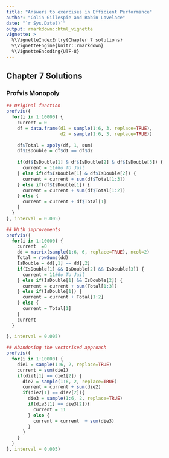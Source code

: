```yaml
---
title: "Answers to exercises in Efficient Performance"
author: "Colin Gillespie and Robin Lovelace"
date: "`r Sys.Date()`"
output: rmarkdown::html_vignette
vignette: >
  %\VignetteIndexEntry{Chapter 7 solutions}
  %\VignetteEngine{knitr::rmarkdown}
  %\VignetteEncoding{UTF-8}
---
```

  

## Chapter 7 Solutions


### Profvis Monopoly


```r
## Original function
profvis({
  for(i in 1:10000) {
    current = 0
    df = data.frame(d1 = sample(1:6, 3, replace=TRUE), 
                    d2 = sample(1:6, 3, replace=TRUE))
    
    df$Total = apply(df, 1, sum)
    df$IsDouble = df$d1 == df$d2
    
    if(df$IsDouble[1] & df$IsDouble[2] & df$IsDouble[3]) {
      current = 11#Go To Jail
    } else if(df$IsDouble[1] & df$IsDouble[2]) {
      current = current + sum(df$Total[1:3])
    } else if(df$IsDouble[1]) {
      current = current + sum(df$Total[1:2])
    } else {
      current = current + df$Total[1]
    }
  }
}, interval = 0.005)
```

```r
## With improvements
profvis({
  for(i in 1:10000) {
    current  =0 
    dd = matrix(sample(1:6, 6, replace=TRUE), ncol=2)
    Total = rowSums(dd)			
    IsDouble = dd[,1] == dd[,2]
    if(IsDouble[1] && IsDouble[2] && IsDouble[3]) {
      current = 11#Go To Jail
    } else if(IsDouble[1] && IsDouble[2]) {
      current = current + sum(Total[1:3])
    } else if(IsDouble[1]) {
      current = current + Total[1:2]
    } else {
      current = Total[1]
    }
    current
  }
  
}, interval = 0.005)
```
```r
## Abandoning the vectorised approach
profvis({
  for(i in 1:10000) {
    die1 = sample(1:6, 2, replace=TRUE)
    current = sum(die1)
    if(die1[1] == die1[2]) {
      die2 = sample(1:6, 2, replace=TRUE)
      current = current + sum(die2)
      if(die2[1] == die2[2]){
        die3 = sample(1:6, 2, replace=TRUE)
        if(die3[1] == die3[2]){
          current = 11
        } else {
          current = current  + sum(die3)
        } 
      } 
    }
  }
}, interval = 0.005)
```
